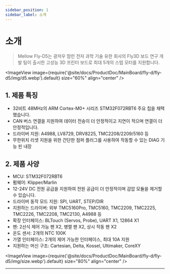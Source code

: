 ```yaml
---
sidebar_position: 1
sidebar_label: 소개
---
```




# 소개

> Mellow Fly-D5는 광저우 맘런 전자 과학 기술 유한 회사의 Fly3D 보드 연구 개발 팀이 출시한 고성능 3D 프린터 보드로 최대 5개의 스텝 모터를 지원합니다.


<ImageView image={require('@site/docs/ProductDoc/MainBoard/fly-d/fly-d5/img/d5.webp').default} size="60%" align="center" />

## **1. 제품 특징**

* 32비트 48MHz의 ARM Cortex-M0+ 시리즈 STM32F072RBT6 주요 칩을 채택했습니다.
* CAN 버스 연결을 지원하여 데이터 전송이 더 안정적이고 지연이 적으며 연결이 더 안정적입니다.
* 드라이버 지원: A4988, LV8729, DRV8225, TMC2208/2209/5160 등
* 무한위치 리셋 지원을 위한 간단한 점퍼 플러그를 사용하여 작동할 수 있는 DIAG 기능 핀 내장

## 2. 제품 사양

* MCU: STM32F072RBT6
* 펌웨어: Klipper/Marlin
* 12-24V DC 전원 공급을 지원하여 전원 공급이 더 안정적이며 감압 모듈을 제거할 수 있습니다.
* 드라이버 동작 모드 지원: SPI, UART, STEP/DIR
* 지원하는 드라이버: 외부 TMC5160Pro, TMC5160, TMC2209, TMC2225, TMC2226, TMC2208, TMC2130, A4988 등
* 확장 인터페이스: BLTouch (Servos, Probe), UART X1, 12864 X1
* 팬: 2선식 제어 가능 팬 X2, 병렬 팬 X2, 상시 작동 팬 X2
* 온도 센서: 2개의 NTC 100K
* 가열 인터페이스: 2개의 제어 가능한 인터페이스, 최대 10A 지원
* 지원하는 머신 구조: Cartesian, Delta, Kossel, Ultimaker, CoreXY

<ImageView image={require('@site/docs/ProductDoc/MainBoard/fly-d/fly-d5/img/size.webp').default} size="80%" align="center" />

----